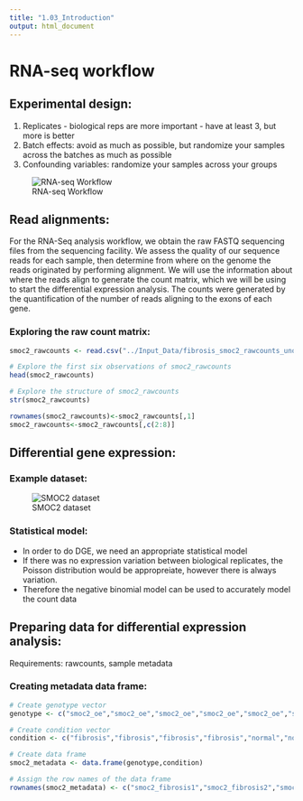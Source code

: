 ```yaml
---
title: "1.03_Introduction"
output: html_document
---
```


# RNA-seq workflow

## Experimental design:

1. Replicates - biological reps are more important - have at least 3,  but more is better
2. Batch effects: avoid as much as possible, but randomize your samples across the batches as much as possible 
3. Confounding variables: randomize your samples across your groups

![RNA-seq Workflow](../Input_Data/workflow.png)


## Read alignments:

For the RNA-Seq analysis workflow, we obtain the raw FASTQ sequencing files from the sequencing facility. We assess the quality of our sequence reads for each sample, then determine from where on the genome the reads originated by performing alignment. We will use the information about where the reads align to generate the count matrix, which we will be using to start the differential expression analysis. The counts were generated by the quantification of the number of reads aligning to the exons of each gene.

### Exploring the raw count matrix:
```r
smoc2_rawcounts <- read.csv("../Input_Data/fibrosis_smoc2_rawcounts_unordered.csv")

# Explore the first six observations of smoc2_rawcounts
head(smoc2_rawcounts)

# Explore the structure of smoc2_rawcounts
str(smoc2_rawcounts)

rownames(smoc2_rawcounts)<-smoc2_rawcounts[,1]
smoc2_rawcounts<-smoc2_rawcounts[,c(2:8)]
```

## Differential gene expression:

### Example dataset:
![SMOC2 dataset](../Input_Data/example_dataset.png)

### Statistical model:

* In order to do DGE, we need an appropriate statistical model
* If there was no expression variation between biological replicates, the Poisson distribution would be appropreiate, however there is always variation.
* Therefore the negative binomial model can be used to accurately model the count data

## Preparing data for differential expression analysis:
Requirements: rawcounts, sample metadata

### Creating metadata data frame:
```r
# Create genotype vector
genotype <- c("smoc2_oe","smoc2_oe","smoc2_oe","smoc2_oe","smoc2_oe","smoc2_oe","smoc2_oe")

# Create condition vector
condition <- c("fibrosis","fibrosis","fibrosis","fibrosis","normal","normal","normal")

# Create data frame
smoc2_metadata <- data.frame(genotype,condition)

# Assign the row names of the data frame
rownames(smoc2_metadata) <- c("smoc2_fibrosis1","smoc2_fibrosis2","smoc2_fibrosis3","smoc2_fibrosis4","smoc2_normal1","smoc2_normal3","smoc2_normal4")
```
